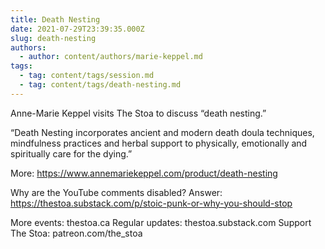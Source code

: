 ```yaml
---
title: Death Nesting
date: 2021-07-29T23:39:35.000Z
slug: death-nesting
authors:
  - author: content/authors/marie-keppel.md
tags:
  - tag: content/tags/session.md
  - tag: content/tags/death-nesting.md
---
```


Anne-Marie Keppel visits The Stoa to discuss “death nesting.”

“Death Nesting incorporates ancient and modern death doula techniques, mindfulness practices and herbal support to physically, emotionally and spiritually care for the dying.”

More: https://www.annemariekeppel.com/product/death-nesting

Why are the YouTube comments disabled? Answer: https://thestoa.substack.com/p/stoic-punk-or-why-you-should-stop

More events: thestoa.ca
Regular updates: thestoa.substack.com
Support The Stoa: patreon.com/the_stoa
